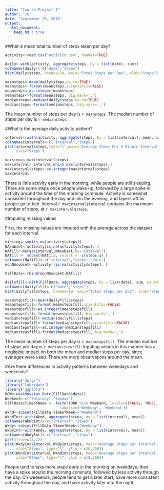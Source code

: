 ---
title: "Course Project 1"
author: "JG"
date: "September 25, 2016"
output:
  html_document:
    keep_md : true
---

#What is mean total number of steps taken per day?

```{r}
activity<-read.csv("activity.csv", header=TRUE)

daily<-with(activity, aggregate(steps, by = list(date), sum))
colnames(daily)<-c("date","steps")
hist(daily$steps, breaks=10, main="Total Steps per Day", xlab="Steps")

meansteps<-mean(daily$steps,na.rm=TRUE)
meansteps<-format(meansteps,scientific=FALSE)
meansteps<-as.integer(meansteps)
meansteps<-format(meansteps, big.mark=',')
mediansteps<-median(daily$steps,na.rm=TRUE)
mediansteps<-format(mediansteps, big.mark=',')
```

The mean number of steps per day is `r meansteps`.
The median number of steps per day is `r mediansteps`.

#What is the average daily activity pattern?

```{r}
interval<-with(activity, aggregate(steps, by = list(interval), mean, na.rm=TRUE))
colnames(interval)<-c("interval","steps")
plot(interval$steps,type="l",main="Average Steps Per 5 Minute Interval", xlab="Interval", 
     ylab="Steps")

maxsteps<-max(interval$steps)
maxinterval<-interval[which.max(interval$steps),]
maxinterval$steps<-as.integer(maxinterval$steps)
maxinterval
```

There is little activity early in the morning, while people are still sleeping.  There are some steps once people wake up, followed by a large spike in activity around the time of the morning commute.  Activity is somewhat consistent throughout the day and into the evening, and tapers off as people go to bed.
Interval `r maxinterval$interval` contains the maximum number of steps, at `r maxinterval$steps`.

#Imputing missing values

First, the missing values are imputed with the average across the dataset for each interval.

```{r}
missing<-sum(is.na(activity$steps))
NAsubset<-activity[is.na(activity$steps), ]
NAfill<-merge(interval,NAsubset,by="interval")
NAfill <- subset(NAfill, select = -c(steps.y) )
colnames(NAfill)<-c("interval","steps","date")
nonNAsubset<-activity[!is.na(activity$steps), ]

FillData<-rbind(nonNAsubset,NAfill)

dailyfill<-with(FillData, aggregate(steps, by = list(date), sum, na.rm=TRUE))
colnames(dailyfill)<-c("date","steps")
hist(dailyfill$steps, breaks=10, main="Total Steps per Day", xlab="Steps")

meanstepsfill<-mean(dailyfill$steps)
meanstepsfill<-format(meanstepsfill,scientific=FALSE)
meanstepsfill<-as.integer(meanstepsfill)
meanstepsfill<-format(meanstepsfill, big.mark=',')
medianstepsfill<-median(dailyfill$steps)
medianstepsfill<-format(medianstepsfill,scientific=FALSE)
medianstepsfill<-as.integer(medianstepsfill)
medianstepsfill<-format(medianstepsfill, big.mark=',')
```

The mean number of steps per day is `r meanstepsfill`.
The median number of steps per day is `r medianstepsfill`.
Inputing values in this manner has a negligible impact on both the mean and median steps per day, since averages were used.  There are more observations around the mean.

#Are there differences in activity patterns between weekdays and weekends?

```{r}
library("dplyr")
library("lubridate")
library("ggplot2")
DOW<-weekdays(as.Date(FillData$date))
Weekend<-c("Saturday","Sunday")
FillData$TimeofWeek <- factor(DOW %in% Weekend, levels=c(FALSE, TRUE),
                         labels=c('Weekday', 'Weekend'))
Wknd<-subset(FillData,TimeofWeek=="Weekend")
WkndInt<-with(Wknd, aggregate(steps, by = list(interval), mean))
colnames(WkndInt)<-c("interval","steps")
Wkdy<-subset(FillData,TimeofWeek=="Weekday")
WkdyInt<-with(Wkdy, aggregate(steps, by = list(interval), mean))
colnames(WkdyInt)<-c("interval","steps")
par(mfrow=c(2,1))
plot(WkdyInt$interval,WkdyInt$steps, main="Average Steps per Interval, Weekday", xlab="Interval", 
     ylab="Steps", type="l", ylim = c(0,250))
plot(WkndInt$interval,WkndInt$steps, main="Average Steps per Interval, Weekend", xlab="Interval", 
     ylab="Steps", type="l", ylim = c(0,250))
```

People tend to take more steps early in the morning on weekdays, then have a spike around the morning commute, followed by less activity through the day.  On weekends, people tend to get a later start, have more consistent activity throughout the day, and have activity later into the night.